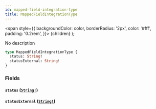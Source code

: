 ```yaml
---
id: mapped-field-integration-type
title: MappedFieldIntegrationType
---
```


<span
style={{
      backgroundColor: color,
      borderRadius: '2px',
      color: '#fff',
      padding: '0.2rem',
    }}>
{children}
</span>
);

No description

```graphql
type MappedFieldIntegrationType {
  status: String!
  statusExternal: String!
}
```

### Fields

#### `status` ([`String!`](/api/scalars/string))

#### `statusExternal` ([`String!`](/api/scalars/string))
